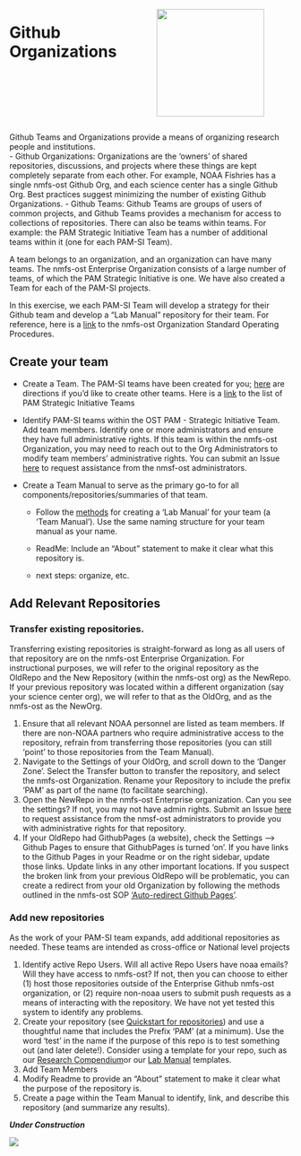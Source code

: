 ::: columns
::: {.column width="50%"}
# Github Organizations
:::

::: {.column width="50%"}
![](images/githubTeamLogo.jpg){width="2in"}
:::
:::

Github Teams and Organizations provide a means of organizing research people and institutions.\
- Github Organizations: Organizations are the 'owners' of shared repositories, discussions, and projects where these things are kept completely separate from each other. For example, NOAA Fishries has a single nmfs-ost Github Org, and each science center has a single Github Org. Best practices suggest minimizing the number of existing Github Organizations. - Github Teams: Github Teams are groups of users of common projects, and Github Teams provides a mechanism for access to collections of repositories. There can also be teams within teams. For example: the PAM Strategic Initiative Team has a number of additional teams within it (one for each PAM-SI Team).

A team belongs to an organization, and an organization can have many teams. The nmfs-ost Enterprise Organization consists of a large number of teams, of which the PAM Strategic Initiative is one. We have also created a Team for each of the PAM-SI projects.

In this exercise, we each PAM-SI Team will develop a strategy for their Github team and develop a "Lab Manual" repository for their team. For reference, here is a [link](https://docs.google.com/document/d/1ZaCn2yXqVA60ynsyp2u9EPvyNoolZ_tQBhs0s39BfTk/edit?usp=sharing) to the nmfs-ost Organization Standard Operating Procedures.

## **Create your team** 

-   Create a Team. The PAM-SI teams have been created for you; [here](https://docs.github.com/en/organizations/organizing-members-into-teams/creating-a-team) are directions if you'd like to create other teams. Here is a [link](https://github.com/orgs/nmfs-ost/teams/pam-strategic-initiative-team/teams) to the list of PAM Strategic Initiative Teams

-   Identify PAM-SI teams within the OST PAM - Strategic Initiative Team. Add team members. Identify one or more administrators and ensure they have full administrative rights. If this team is within the nmfs-ost Organization, you may need to reach out to the Org Administrators to modify team members' administrative rights. You can submit an Issue [here](https://github.com/nmfs-ost/admin/issues) to request assistance from the nmsf-ost administrators.

-   Create a Team Manual to serve as the primary go-to for all components/repositories/summaries of that team.

    -   Follow the [methods](https://sael-swfsc.github.io/OpenScience/content/labManual.html) for creating a 'Lab Manual' for your team (a 'Team Manual'). Use the same naming structure for your team manual as your name.

    -   ReadMe: Include an "About" statement to make it clear what this repository is.

    -   next steps: organize, etc.

## **Add Relevant Repositories**

### Transfer existing repositories. 

Transferring existing repositories is straight-forward as long as all users of that repository are on the nmfs-ost Enterprise Organization. For instructional purposes, we will refer to the original repository as the OldRepo and the New Repository (within the nmfs-ost org) as the NewRepo. If your previous repository was located within a different organization (say your science center org), we will refer to that as the OldOrg, and as the nmfs-ost as the NewOrg.

1.  Ensure that all relevant NOAA personnel are listed as team members. If there are non-NOAA partners who require administrative access to the repository, refrain from transferring those repositories (you can still 'point' to those repositories from the Team Manual).
2.  Navigate to the Settings of your OldOrg, and scroll down to the 'Danger Zone'. Select the Transfer button to transfer the repository, and select the nmfs-ost Organization. Rename your Repository to include the prefix 'PAM' as part of the name (to facilitate searching).
3.  Open the NewRepo in the nmfs-ost Enterprise organization. Can you see the settings? If not, you may not have admin rights. Submit an Issue [here](https://github.com/nmfs-ost/admin/issues) to request assistance from the nmsf-ost administrators to provide you with administrative rights for that repository.
4.  If your OldRepo had GithubPages (a website), check the Settings –\> Github Pages to ensure that GithubPages is turned 'on'. If you have links to the Github Pages in your Readme or on the right sidebar, update those links. Update links in any other important locations. If you suspect the broken link from your previous OldRepo will be problematic, you can create a redirect from your old Organization by following the methods outlined in the nmfs-ost SOP ['Auto-redirect Github Pages'](https://docs.google.com/document/d/1ZaCn2yXqVA60ynsyp2u9EPvyNoolZ_tQBhs0s39BfTk/edit?tab=t.0#heading=h.r3mkqisulxei).

### Add new repositories

As the work of your PAM-SI team expands, add additional repositories as needed. These teams are intended as cross-office or National level projects

1.  Identify active Repo Users. Will all active Repo Users have noaa emails? Will they have access to nmfs-ost? If not, then you can choose to either (1) host those repositories outside of the Enterprise Github nmfs-ost organization, or (2) require non-noaa users to submit push requests as a means of interacting with the repository. We have not yet tested this system to identify any problems.
2.  Create your repository (see [Quickstart for repositories](https://docs.github.com/en/enterprise-cloud@latest/repositories/creating-and-managing-repositories/quickstart-for-repositories)) and use a thoughtful name that includes the Prefix 'PAM' (at a minimum). Use the word 'test' in the name if the purpose of this repo is to test something out (and later delete!). Consider using a template for your repo, such as our [Research Compendium](https://sael-swfsc.github.io/OpenScience/content/researchCompendium.html)or our [Lab Manual](https://sael-swfsc.github.io/OpenScience/content/labManual.html) templates.
3.  Add Team Members
4.  Modify Readme to provide an "About" statement to make it clear what the purpose of the repository is.
5.  Create a page within the Team Manual to identify, link, and describe this repository (and summarize any results).

***Under Construction***

![](images/workInProgress.jpg)
